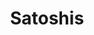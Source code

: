 ---
title: Satoshis
index: true
description: Retrieves information about the Core API including the server version
---
